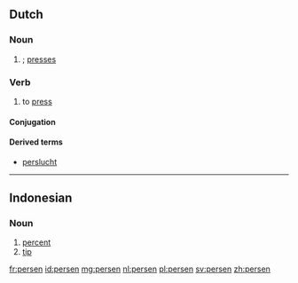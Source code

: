 ==Dutch==

===Noun===
{{head|nl}}

# {{nl-noun-form|pl=1|pers#Dutch|pers}}; [[presses]]

===Verb===
{{nl-verb|wk-t}}

# to [[press]]

====Conjugation====
{{nl-conj-wk|pers|dt=t}}

====Derived terms====
* [[perslucht]]

----

==Indonesian==

===Noun===
{{id-noun}}

# [[percent]]
# [[tip]]

[[fr:persen]]
[[id:persen]]
[[mg:persen]]
[[nl:persen]]
[[pl:persen]]
[[sv:persen]]
[[zh:persen]]